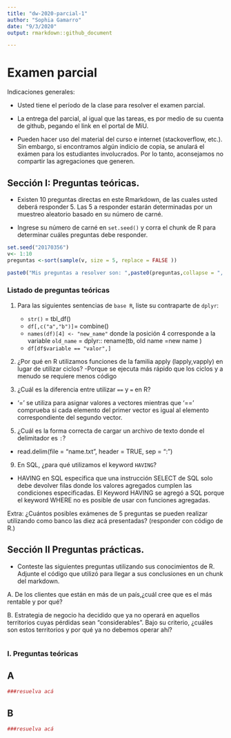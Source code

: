 ```yaml
---
title: "dw-2020-parcial-1"
author: "Sophia Gamarro"
date: "9/3/2020"
output: rmarkdown::github_document

---
```


# Examen parcial

Indicaciones generales:

* Usted tiene el período de la clase para resolver el examen parcial.
* La entrega del parcial, al igual que las tareas, es por medio de su cuenta de github, pegando el link en el portal de MiU.


* Pueden hacer uso del material del curso e internet (stackoverflow, etc.). Sin embargo, si encontramos algún indicio de copia, se anulará el exámen para los estudiantes involucrados. Por lo tanto, aconsejamos no compartir las agregaciones que generen. 

## Sección I: Preguntas teóricas.

* Existen 10 preguntas directas en este Rmarkdown, de las cuales usted deberá responder 5. Las 5 a responder estarán determinadas por un muestreo aleatorio basado en su número de carné.

* Ingrese su número de carné en  `set.seed()` y corra el chunk de R para determinar cuáles preguntas debe responder.


```r

set.seed("20170356") 
v<- 1:10
preguntas <-sort(sample(v, size = 5, replace = FALSE ))

paste0("Mis preguntas a resolver son: ",paste0(preguntas,collapse = ", "))

```


### Listado de preguntas teóricas

1. Para las siguientes sentencias de `base R`, liste su contraparte de `dplyr`:
    * `str()` = tbl_df()
    * `df[,c("a","b")]`= combine() 
    * `names(df)[4] <- "new_name"` donde la posición 4 corresponde a la variable `old_name` =  dplyr::   rename(tb, old name =new name )
    * `df[df$variable == "valor",]`
    
    
3. ¿Por qué en R utilizamos funciones de la familia apply (lapply,vapply) en lugar de utilizar ciclos?
   -Porque se ejecuta más rápido que los ciclos y a menudo se  requiere menos código


4. ¿Cuál es la diferencia entre utilizar `==` y `=` en R?
  - '=' se utiliza para asignar valores a vectores mientras que '==' comprueba si cada elemento del primer vector es igual al elemento correspondiente del segundo vector.

5. ¿Cuál es la forma correcta de cargar un archivo de texto donde el delimitador es `:`?
  - read.delim(file = "name.txt", header = TRUE, sep = ":")

    
9. En SQL, ¿para qué utilizamos el keyword `HAVING`?
- HAVING en SQL especifica que una instrucción SELECT de SQL solo debe devolver filas donde los valores agregados cumplen las condiciones especificadas. El Keyword HAVING se agregó a SQL porque el keyword WHERE no es posible de usar con funciones agregadas.

  
Extra: ¿Cuántos posibles exámenes de 5 preguntas se pueden realizar utilizando como banco las diez acá presentadas?
(responder con código de R.)


## Sección II Preguntas prácticas.


* Conteste las siguientes preguntas utilizando sus conocimientos de R. Adjunte el código que utilizó para llegar a sus conclusiones en un chunk del markdown.

A. De los clientes que están en más de un país,¿cuál cree que es el más rentable y por qué?

B. Estrategia de negocio ha decidido que ya no operará en aquellos territorios cuyas pérdidas sean "considerables". Bajo su criterio, ¿cuáles son estos territorios y por qué ya no debemos operar ahí?




```r


```
### I. Preguntas teóricas


## A

```r
###resuelva acá

```




## B

```r
###resuelva acá

```

